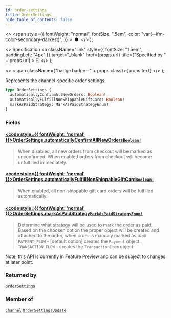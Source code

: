 ```yaml
---
id: order-settings
title: OrderSettings
hide_table_of_contents: false
---
```


  <>
    <span
      style={{
        fontWeight: "normal",
        fontSize: ".5em",
        color: "var(--ifm-color-secondary-darkest)",
      }}
    >
      &nbsp;●&nbsp;
    </span>
  </>
);

  <>
    Specification
    <a
      className="link"
      style={{ fontSize: "1.5em", paddingLeft: "4px" }}
      target="\_blank"
      href={props.url}
      title={"Specified by " + props.url}
    >
      ⎘
    </a>
  </>
);

  <>
    <span className={"badge badge--" + props.class}>{props.text}</span>
  </>
);

Represents the channel-specific order settings.

```graphql
type OrderSettings {
  automaticallyConfirmAllNewOrders: Boolean!
  automaticallyFulfillNonShippableGiftCard: Boolean!
  markAsPaidStrategy: MarkAsPaidStrategyEnum!
}
```

### Fields

#### [<code style={{ fontWeight: 'normal' }}>OrderSettings.<b>automaticallyConfirmAllNewOrders</b></code>](#)<Bullet />[`Boolean!`](../../api-reference/scalars/boolean) <Badge class="secondary" text="non-null"/> <Badge class="secondary" text="scalar"/>

> When disabled, all new orders from checkout will be marked as unconfirmed. When enabled orders from checkout will become unfulfilled immediately.

#### [<code style={{ fontWeight: 'normal' }}>OrderSettings.<b>automaticallyFulfillNonShippableGiftCard</b></code>](#)<Bullet />[`Boolean!`](../../api-reference/scalars/boolean) <Badge class="secondary" text="non-null"/> <Badge class="secondary" text="scalar"/>

> When enabled, all non-shippable gift card orders will be fulfilled automatically.

#### [<code style={{ fontWeight: 'normal' }}>OrderSettings.<b>markAsPaidStrategy</b></code>](#)<Bullet />[`MarkAsPaidStrategyEnum!`](../../api-reference/enums/mark-as-paid-strategy-enum) <Badge class="secondary" text="non-null"/> <Badge class="secondary" text="enum"/>

> Determine what strategy will be used to mark the order as paid. Based on the choosen option the proper object will be created and attached to the order, when order is manualy marked as paid.
> `PAYMENT_FLOW` - [default option] creates the `Payment` object.
> `TRANSACTION_FLOW` - creates the `TransactionItem` object.

Note: this API is currently in Feature Preview and can be subject to changes at later point.

>

### Returned by

[`orderSettings`](../../api-reference/queries/order-settings) <Badge class="secondary" text="query"/>

### Member of

[`Channel`](../../api-reference/objects/channel) <Badge class="secondary" text="object"/><Bullet />[`OrderSettingsUpdate`](../../api-reference/objects/order-settings-update) <Badge class="secondary" text="object"/>
